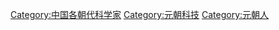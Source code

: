 [[Category:中国各朝代科学家|Category:中国各朝代科学家]]
[[Category:元朝科技|Category:元朝科技]]
[[Category:元朝人|Category:元朝人]]